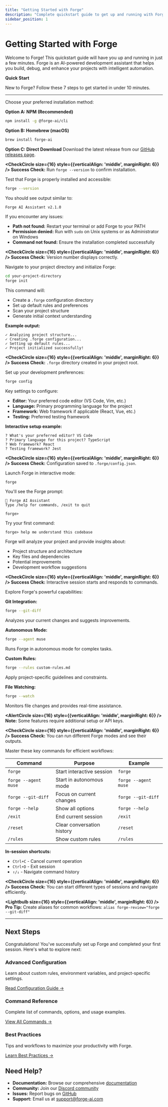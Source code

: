 ```yaml
---
title: "Getting Started with Forge"
description: "Complete quickstart guide to get up and running with Forge in minutes"
sidebar_position: 1
---
```



# Getting Started with Forge

Welcome to Forge! This quickstart guide will have you up and running in just a few minutes. Forge is an AI-powered development assistant that helps you build, debug, and enhance your projects with intelligent automation.

<div style={{
  padding: '1rem 1.5rem',
  backgroundColor: '#e3f2fd',
  borderLeft: '4px solid #2196f3',
  borderRadius: '4px',
  marginBottom: '2rem'
}}>
  <div style={{display: 'flex', alignItems: 'center', gap: '0.5rem', marginBottom: '0.5rem'}}>
    <Lightbulb size={20} style={{color: '#1976d2'}} />
    <strong style={{color: '#1976d2'}}>Quick Start</strong>
  </div>
  <p style={{margin: 0, color: '#1565c0'}}>
    New to Forge? Follow these 7 steps to get started in under 10 minutes.
  </p>
</div>

---

<Step number={1} title="Install Forge">

Choose your preferred installation method:

**Option A: NPM (Recommended)**
```bash
npm install -g @forge-ai/cli
```

**Option B: Homebrew (macOS)**
```bash
brew install forge-ai
```

**Option C: Direct Download**
Download the latest release from our [GitHub releases page](https://github.com/forge-ai/forge/releases).

**<CheckCircle size={16} style={{verticalAlign: 'middle', marginRight: 6}} /> Success Check:** Run `forge --version` to confirm installation.

</Step>

<Step number={2} title="Verify Installation">

Test that Forge is properly installed and accessible:

```bash
forge --version
```

You should see output similar to:
```
Forge AI Assistant v2.1.0
```

If you encounter any issues:
- **Path not found:** Restart your terminal or add Forge to your PATH
- **Permission denied:** Run with `sudo` on Unix systems or as Administrator on Windows
- **Command not found:** Ensure the installation completed successfully

**<CheckCircle size={16} style={{verticalAlign: 'middle', marginRight: 6}} /> Success Check:** Version number displays correctly.

</Step>

<Step number={3} title="Initialize Your First Project">

Navigate to your project directory and initialize Forge:

```bash
cd your-project-directory
forge init
```

This command will:
- Create a `.forge` configuration directory
- Set up default rules and preferences
- Scan your project structure
- Generate initial context understanding

**Example output:**
```
✓ Analyzing project structure...
✓ Creating .forge configuration...
✓ Setting up default rules...
✓ Project initialized successfully!
```

**<CheckCircle size={16} style={{verticalAlign: 'middle', marginRight: 6}} /> Success Check:** `.forge` directory created in your project root.

</Step>

<Step number={4} title="Configure Your Preferences">

Set up your development preferences:

```bash
forge config
```

Key settings to configure:
- **Editor:** Your preferred code editor (VS Code, Vim, etc.)
- **Language:** Primary programming language for the project
- **Framework:** Web framework if applicable (React, Vue, etc.)
- **Testing:** Preferred testing framework

**Interactive setup example:**
```
? What's your preferred editor? VS Code
? Primary language for this project? TypeScript
? Web framework? React
? Testing framework? Jest
```

**<CheckCircle size={16} style={{verticalAlign: 'middle', marginRight: 6}} /> Success Check:** Configuration saved to `.forge/config.json`.

</Step>

<Step number={5} title="Start Your First Session">

Launch Forge in interactive mode:

```bash
forge
```

You'll see the Forge prompt:
```
🔨 Forge AI Assistant
Type /help for commands, /exit to quit

forge> 
```

Try your first command:
```
forge> help me understand this codebase
```

Forge will analyze your project and provide insights about:
- Project structure and architecture
- Key files and dependencies
- Potential improvements
- Development workflow suggestions

**<CheckCircle size={16} style={{verticalAlign: 'middle', marginRight: 6}} /> Success Check:** Interactive session starts and responds to commands.

</Step>

<Step number={6} title="Try Advanced Features">

Explore Forge's powerful capabilities:

**Git Integration:**
```bash
forge --git-diff
```
Analyzes your current changes and suggests improvements.

**Autonomous Mode:**
```bash
forge --agent muse
```
Runs Forge in autonomous mode for complex tasks.

**Custom Rules:**
```bash
forge --rules custom-rules.md
```
Apply project-specific guidelines and constraints.

**File Watching:**
```bash
forge --watch
```
Monitors file changes and provides real-time assistance.

**<AlertCircle size={16} style={{verticalAlign: 'middle', marginRight: 6}} /> Note:** Some features require additional setup or API keys.

**<CheckCircle size={16} style={{verticalAlign: 'middle', marginRight: 6}} /> Success Check:** You can run different Forge modes and see their outputs.

</Step>

<Step number={7} title="Essential Commands Quick Reference" last={true}>

Master these key commands for efficient workflows:

| Command | Purpose | Example |
|---------|---------|---------|
| `forge` | Start interactive session | `forge` |
| `forge --agent muse` | Start in autonomous mode | `forge --agent muse` |
| `forge --git-diff` | Focus on current changes | `forge --git-diff` |
| `forge --help` | Show all options | `forge --help` |
| `/exit` | End current session | `/exit` |
| `/reset` | Clear conversation history | `/reset` |
| `/rules` | Show custom rules | `/rules` |

**In-session shortcuts:**
- `Ctrl+C` - Cancel current operation
- `Ctrl+D` - Exit session
- `↑/↓` - Navigate command history

**<CheckCircle size={16} style={{verticalAlign: 'middle', marginRight: 6}} /> Success Check:** You can start different types of sessions and navigate efficiently.

**<Lightbulb size={16} style={{verticalAlign: 'middle', marginRight: 6}} /> Pro Tip:** Create aliases for common workflows: `alias forge-review="forge --git-diff"`

</Step>

---

## Next Steps

Congratulations! You've successfully set up Forge and completed your first session. Here's what to explore next:

<div style={{
  display: 'grid',
  gridTemplateColumns: 'repeat(auto-fit, minmax(300px, 1fr))',
  gap: '1.5rem',
  marginTop: '2rem'
}}>
  <div style={{
    padding: '1.5rem',
    border: '1px solid #e1e5e9',
    borderRadius: '8px',
    backgroundColor: '#f8f9fa'
  }}>
    <div style={{display: 'flex', alignItems: 'center', gap: '0.5rem', marginBottom: '1rem'}}>
      <Settings size={20} style={{color: '#6f42c1'}} />
      <h3 style={{margin: 0, fontSize: '1.1rem'}}>Advanced Configuration</h3>
    </div>
    <p style={{margin: 0, color: '#6c757d', fontSize: '0.9rem'}}>
      Learn about custom rules, environment variables, and project-specific settings.
    </p>
    <a href="/docs/configuration" style={{
      display: 'inline-block',
      marginTop: '1rem',
      color: '#6f42c1',
      textDecoration: 'none',
      fontWeight: '500'
    }}>
      Read Configuration Guide →
    </a>
  </div>

  <div style={{
    padding: '1.5rem',
    border: '1px solid #e1e5e9',
    borderRadius: '8px',
    backgroundColor: '#f8f9fa'
  }}>
    <div style={{display: 'flex', alignItems: 'center', gap: '0.5rem', marginBottom: '1rem'}}>
      <Terminal size={20} style={{color: '#28a745'}} />
      <h3 style={{margin: 0, fontSize: '1.1rem'}}>Command Reference</h3>
    </div>
    <p style={{margin: 0, color: '#6c757d', fontSize: '0.9rem'}}>
      Complete list of commands, options, and usage examples.
    </p>
    <a href="/docs/commands" style={{
      display: 'inline-block',
      marginTop: '1rem',
      color: '#28a745',
      textDecoration: 'none',
      fontWeight: '500'
    }}>
      View All Commands →
    </a>
  </div>

  <div style={{
    padding: '1.5rem',
    border: '1px solid #e1e5e9',
    borderRadius: '8px',
    backgroundColor: '#f8f9fa'
  }}>
    <div style={{display: 'flex', alignItems: 'center', gap: '0.5rem', marginBottom: '1rem'}}>
      <Zap size={20} style={{color: '#ffc107'}} />
      <h3 style={{margin: 0, fontSize: '1.1rem'}}>Best Practices</h3>
    </div>
    <p style={{margin: 0, color: '#6c757d', fontSize: '0.9rem'}}>
      Tips and workflows to maximize your productivity with Forge.
    </p>
    <a href="/docs/best-practices" style={{
      display: 'inline-block',
      marginTop: '1rem',
      color: '#ffc107',
      textDecoration: 'none',
      fontWeight: '500'
    }}>
      Learn Best Practices →
    </a>
  </div>
</div>

## Need Help?

- **Documentation:** Browse our comprehensive [documentation](/docs)
- **Community:** Join our [Discord community](https://discord.gg/forge-ai)
- **Issues:** Report bugs on [GitHub](https://github.com/forge-ai/forge/issues)
- **Support:** Email us at [support@forge-ai.com](mailto:support@forge-ai.com)
